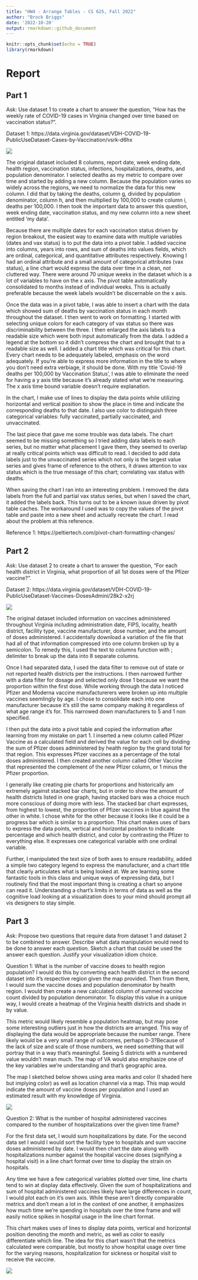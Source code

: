 ```yaml
---
title: "HW4 - Arrange Tables - CS 625, Fall 2022"
author: "Brock Briggs"
date: '2022-10-20'
output: rmarkdown::github_document    
---
```


```r
knitr::opts_chunk$set(echo = TRUE)
library(rmarkdown)
```

# Report

## Part 1

Ask: Use dataset 1 to create a chart to answer the question, "How has the weekly rate of COVID-19 cases in Virginia changed over time based on vaccination status?".

Dataset 1: https://data.virginia.gov/dataset/VDH-COVID-19-PublicUseDataset-Cases-by-Vaccination/vsrk-d6hx

![](Part1.png)


The original dataset included 8 columns, report date, week ending date, health region, vaccination status, infections, hospitalizations, deaths, and population denominator. I selected deaths as my metric to compare over time and started by adding a new column. Because the population varies so widely across the regions, we need to normalize the data for this new column. I did that by taking the deaths, column g, divided by population denominator, column h, and then multiplied by 100,000 to create column i, deaths per 100,000. I then took the important data to answer this question, week ending date, vaccination status, and my new column into a new sheet entitled 'my data'.


Because there are multiple dates for each vaccination status driven by region breakout, the easiest way to examine data with multiple variables (dates and vax status) is to put the data into a pivot table. I added vaccine into columns, years into rows, and sum of deaths into values fields, which are ordinal, categorical, and quantitative attributes respectively. Knowing I had an ordinal attribute and a small amount of categorical attributes (vax status), a line chart would express the data over time in a clean, not cluttered way. There were around 70 unique weeks in the dataset which is a lot of variables to have on the x axis. The pivot table automatically consolidated to months instead of individual weeks. This is actually preferable because the week labels wouldn't be discernable on the x axis. 

Once the data was in a pivot table, I was able to insert a chart with the data which showed sum of deaths by vaccination status in each month throughout the dataset. I then went to work on formatting. I started with selecting unique colors for each category of vax status so there was discriminability between the three. I then enlarged the axis labels to a readable size which were both input automatically from the data. I added a legend at the bottom so it didn't compress the chart and brought that to a readable size as well. I added a chart title which was critical for this chart. Every chart needs to be adequately labeled, emphasis on the word adequately. If you're able to express more information in the title to where you don't need extra verbiage, it should be done. With my title 'Covid-19 deaths per 100,000 by Vaccination Status', I was able to eliminate the need for having a y axis title because it's already stated what we're measuring. The x axis time bound variable doesn't require explanation. 

In the chart, I make use of lines to display the data points while utilizing horizontal and vertical position to show the place in time and indicate the corresponding deaths to that date. I also use color to distinguish three categorical variables: fully vaccinated, partially vaccinated, and unvaccinated.

The last piece that gave me some trouble was data labels. The chart seemed to be missing something so I tried adding data labels to each series, but no matter what placement I gave them, they seemed to overlap at really critical points which was difficult to read. I decided to add data labels just to the unvaccinated series which not only is the largest value series and gives frame of reference to the others, it draws attention to vax status which is the true message of this chart; correlating vax status with deaths. 

When saving the chart I ran into an interesting problem. I removed the data labels from the full and partial vax status series, but when I saved the chart, it added the labels back. This turns out to be a known issue driven by pivot table caches. The workaround I used was to copy the values of the pivot table and paste into a new sheet and actually recreate the chart. I read about the problem at this reference. 

Reference 1: https://peltiertech.com/pivot-chart-formatting-changes/


## Part 2

Ask: Use dataset 2 to create a chart to answer the question, "For each health district in Virginia, what proportion of all 1st doses were of the Pfizer vaccine?".

Dataset 2: https://data.virginia.gov/dataset/VDH-COVID-19-PublicUseDataset-Vaccines-DosesAdmini/28k2-x2rj

![](Part2.png)

The original dataset included information on vaccines administered throughout Virginia including administration date, FIPS, locality, health district, facility type, vaccine manufacturer, dose number, and the amount of doses administered. I accidentally download a variation of the file that had all of that information compressed into one column broken up by a semicolon. To remedy this, I used the text to columns function with ; delimiter to break up the data into 8 separate columns. 

Once I had separated data, I used the data filter to remove out of state or not reported health districts per the instructions. I then narrowed further with a data filter for dosage and selected only dose 1 because we want the proportion within the first dose. While working through the data I noticed Pfizer and Moderna vaccine manufacturerers were broken up into multiple vaccines seemlingly by age. I chose to consolidate each into one manufacturer because it's still the same company making it regardless of what age range it's for. This narrowed down manufacturers to 5 and 1 non specified.

I then put the data into a pivot table and copied the information after learning from my mistake on part 1. I inserted a new column called Pfizer Vaccine as a calculated field and derived the value for each cell by dividing the sum of Pfizer doses administered by health region by the grand total for that region. This expresses Pfizer vaccines as a percentage of the total doses administered. I then created another column called Other Vaccine that represented the complement of the new Pfizer column, or 1 minus the Pfizer proportion.

I generally like creating pie charts for proportions and historically am extremely against stacked bar charts, but in order to show the amount of health districts listed in one graph, having stacked bars was a choice much more conscious of doing more with less. The stacked bar chart expresses, from highest to lowest, the proportion of Pfizer vaccines in blue against the other in white. I chose white for the other because it looks like it could be a progress bar which is similar to a proportion. This chart makes uses of bars to express the data points, vertical and horizontal position to indicate percentage and which health district, and color by contrasting the Pfizer to everything else. It expresses one categorical variable with one ordinal variable. 

Further, I manipulated the text size of both axes to ensure readability, added a simple two category legend to express the manufacturer, and a chart title that clearly articulates what is being looked at. We are learning some fantastic tools in this class and unique ways of expressing data, but I routinely find that the most important thing is creating a chart so anyone can read it. Understanding a chart's limits in terms of data as well as the cognitive load looking at a visualization does to your mind should prompt all vis designers to stay simple. 

## Part 3

Ask: Propose two questions that require data from dataset 1 and dataset 2 to be combined to answer. Describe what data manipulation would need to be done to answer each question. Sketch a chart that could be used the answer each question. Justify your visualization idiom choice.

Question 1: What is the number of vaccine doses to health region population?
I would do this by converting each health district in the second dataset into it's respective region given the map provided. Then from there, I would sum the vaccine doses and population denominator by health region. I would then create a new calculated column of summed vaccine count divided by population denominator. To display this value in a unique way, I would create a heatmap of the Virginia health districts and shade in by value. 

This metric would likely resemble a population heatmap, but may pose some interesting outliers just in how the districts are arranged. This way of displaying the data would be appropriate because the number range. There likely would be a very small range of outcomes, perhaps 0-3?Because of the lack of size and scale of those numbers, we need something that will portray that in a way that's meaningful. Seeing 5 districts with a numbered value wouldn't mean much. The map of VA would also emphasize one of the key variables we're understanding and that's geographic area.

The map I sketched below shows using area marks and color (I shaded here but implying color) as well as location channel via a map. This map would indicate the amount of vaccine doses per population and I used an estimated result with my knowledge of Virginia. 

![](Part3.2.jpeg)

Question 2: What is the number of hospital administered vaccines compared to the number of hospitalizations over the given time frame?

For the first data set, I would sum hospitalizations by date. For the second data set I would I would sort the facility type to hospitals and sum vaccine doses administered by date. I would then chart the date along with hospitalizations number against the hospital vaccine doses (signifying a hospital visit) in a line chart format over time to display the strain on hospitals. 

Any time we have a few categorical variables plotted over time, line charts tend to win at display data effectively. Given the sum of hospitalizations and sum of hospital administered vaccines likely have large differences in count, I would plot each on it's own axis. While these aren't directly comparable metrics and don't mean a lot in the context of one another, it emphasizes how much time we're spending in hospitals over the time frame and will easily notice spikes in hospital usage in the line chart format. 

This chart makes uses of lines to display data points, vertical and horizontal position denoting the month and metric, as well as color to easily differentiate which line. The idea for this chart wasn't that the metrics calculated were comparable, but mostly to show hospital usage over time for the varying reasons, hospitalization for sickness or hospital visit to receive the vaccine. 

![](Part3.1.jpeg)

